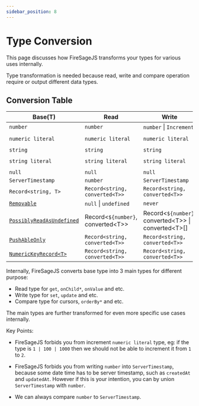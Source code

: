 ```yaml
---
sidebar_position: 8
---
```


# Type Conversion

This page discusses how FireSageJS transforms your types for various uses internally.

Type transformation is needed because read, write and compare operation require or output different data types.

## Conversion Table

| Base(T)                                                                 | Read                                  | Write                                                     | Compare           |
| ----------------------------------------------------------------------- | ------------------------------------- | --------------------------------------------------------- | ----------------- |
| `number`                                                                | `number`                              | `number` \| `Increment`                                   | `number`          |
| `numeric literal`                                                       | `numeric literal`                     | `numeric literal`                                         | `numeric literal` |
| `string`                                                                | `string`                              | `string`                                                  | `string`          |
| `string literal`                                                        | `string literal`                      | `string literal`                                          | `string literal`  |
| `null`                                                                  | `null`                                | `null`                                                    | `null`            |
| `ServerTimestamp`                                                       | `number`                              | `ServerTimestamp`                                         | `number`          |
| `Record<string, T>`                                                     | `Record<string, converted<T>>`        | `Record<string, converted<T>>`                            | invalid           |
| [`Removable`](/firesage/guides/removable)                               | `null` \| `undefined`                 | `never`                                                   | `never`           |
| [`PossiblyReadAsUndefined`](/firesage/guides/possibly_read_as_nullable) | Record\<`${number}`, converted\<T\>\> | Record\<`${number}`, converted\<T\>\> \| converted\<T\>[] | invalid           |
| [`PushAbleOnly`](/firesage/guides/pushable#pushableonly)                | `Record<string, converted<T>>`        | `Record<string, converted<T>>`                            | invalid           |
| [`NumericKeyRecord<T>`](/firesage/guides/numeric_record)                | `Record<string, converted<T>>`        | `Record<string, converted<T>>`                            | invalid           |

Internally, FireSageJS converts base type into 3 main types for different purpose:

- Read type for `get`, `onChild*`, `onValue` and etc.
- Write type for `set`, `update` and etc.
- Compare type for cursors, `orderBy*` and etc.

The main types are further transformed for even more specific use cases internally.

Key Points:

- FireSageJS forbids you from increment `numeric literal` type, eg: if the type is `1 | 100 | 1000` then we should not be able to increment it from `1` to `2`.

- FireSageJS forbids you from writing `number` into `ServerTimestamp`, because some date time has to be server timestamp, such as `createdAt` and `updatedAt`. However if this is your intention, you can by union `ServerTimestamp` with `number`.

- We can always compare `number` to `ServerTimestamp`.
